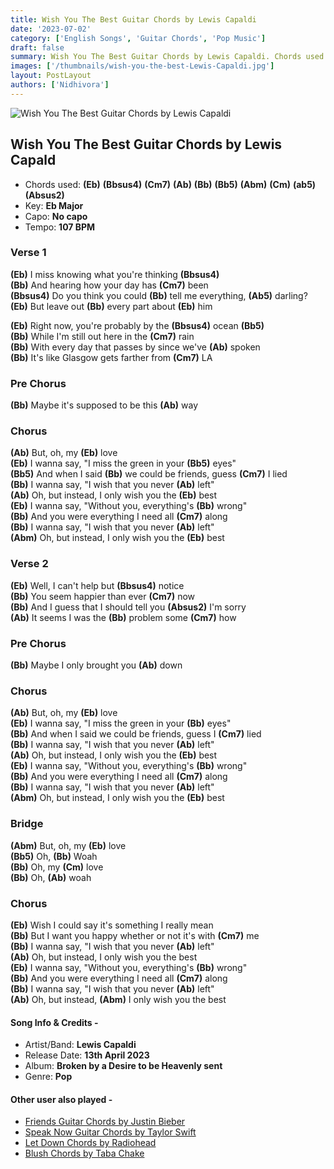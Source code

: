 ```yaml
---
title: Wish You The Best Guitar Chords by Lewis Capaldi
date: '2023-07-02'
category: ['English Songs', 'Guitar Chords', 'Pop Music']
draft: false
summary: Wish You The Best Guitar Chords by Lewis Capaldi. Chords used - (Eb), (Bbsus4), (Cm7), (Ab), (Bb), (Abm). Capo on - No capo required, Key - Eb major. 
images: ['/thumbnails/wish-you-the-best-Lewis-Capaldi.jpg']
layout: PostLayout
authors: ['Nidhivora']
---
```


![Wish You The Best Guitar Chords by Lewis Capaldi](/thumbnails/wish-you-the-best-Lewis-Capaldi.jpg)
## Wish You The Best Guitar Chords by Lewis Capald

- Chords used: **(Eb)** **(Bbsus4)** **(Cm7)** **(Ab)** **(Bb)** **(Bb5)** **(Abm)** **(Cm)** **(ab5)** **(Absus2)**
- Key: **Eb Major**
- Capo: **No capo**
- Tempo: **107 BPM**

### **Verse 1**

**(Eb)** I miss knowing what you're thinking **(Bbsus4)** \
**(Bb)** And hearing how your day has **(Cm7)** been \
**(Bbsus4)** Do you think you could **(Bb)** tell me everything, **(Ab5)** darling? \
**(Eb)** But leave out **(Bb)** every part about **(Eb)** him

**(Eb)** Right now, you're probably by the **(Bbsus4)** ocean **(Bb5)** \
**(Bb)** While I'm still out here in the **(Cm7)** rain \
**(Bb)** With every day that passes by since we've **(Ab)** spoken \
**(Bb)** It's like Glasgow gets farther from **(Cm7)** LA

### **Pre Chorus**

**(Bb)** Maybe it's supposed to be this **(Ab)** way

### **Chorus**

**(Ab)** But, oh, my **(Eb)** love \
**(Eb)** I wanna say, "I miss the green in your **(Bb5)** eyes" \
**(Bb5)** And when I said **(Bb)** we could be friends, guess **(Cm7)** I lied \
**(Bb)** I wanna say, "I wish that you never **(Ab)** left" \
**(Ab)** Oh, but instead, I only wish you the **(Eb)** best \
**(Eb)** I wanna say, "Without you, everything's **(Bb)** wrong" \
**(Bb)** And you were everything I need all **(Cm7)** along \
**(Bb)** I wanna say, "I wish that you never **(Ab)** left" \
**(Abm)** Oh, but instead, I only wish you the **(Eb)** best

### **Verse 2**

**(Eb)** Well, I can't help but **(Bbsus4)** notice \
**(Bb)** You seem happier than ever **(Cm7)** now \
**(Bb)** And I guess that I should tell you **(Absus2)** I'm sorry \
**(Ab)** It seems I was the **(Bb)** problem some **(Cm7)** how

### **Pre Chorus**

**(Bb)** Maybe I only brought you **(Ab)** down

### **Chorus**

**(Ab)** But, oh, my **(Eb)** love \
**(Eb)** I wanna say, "I miss the green in your **(Bb)** eyes" \
**(Bb)** And when I said we could be friends, guess I **(Cm7)** lied \
**(Bb)** I wanna say, "I wish that you never **(Ab)** left" \
**(Ab)** Oh, but instead, I only wish you the **(Eb)** best \
**(Eb)** I wanna say, "Without you, everything's **(Bb)** wrong" \
**(Bb)** And you were everything I need all **(Cm7)** along \
**(Bb)** I wanna say, "I wish that you never **(Ab)** left" \
**(Abm)** Oh, but instead, I only wish you the **(Eb)** best

### **Bridge**

**(Abm)** But, oh, my **(Eb)** love \
**(Bb5)** Oh, **(Bb)** Woah \
**(Bb)** Oh, my **(Cm)** love \
**(Bb)** Oh, **(Ab)** woah

### **Chorus**

**(Eb)** Wish I could say it's something I really mean \
**(Bb)** But I want you happy whether or not it's with **(Cm7)** me \
**(Bb)** I wanna say, "I wish that you never **(Ab)** left" \
**(Ab)** Oh, but instead, I only wish you the best \
**(Eb)** I wanna say, "Without you, everything's **(Bb)** wrong" \
**(Bb)** And you were everything I need all **(Cm7)** along \
**(Bb)** I wanna say, "I wish that you never **(Ab)** left" \
**(Ab)** Oh, but instead, **(Abm)** I only wish you the best

#### Song Info & Credits -

- Artist/Band: **Lewis Capaldi**
- Release Date: **13th April 2023**
- Album: **Broken by a Desire to be Heavenly sent**
- Genre: **Pop**

#### Other user also played -

- [Friends Guitar Chords by Justin Bieber](https://www.chordsco.com/chords/friends-guitar-chords-by-justin-bieber-bloodpop)
- [Speak Now Guitar Chords by Taylor Swift](https://www.chordsco.com/chords/speak-now-guitar-chords-by-taylor-swift)
- [Let Down Chords by Radiohead](https://www.chordsco.com/chords/let-down-chords-by-radiohead)
- [Blush Chords by Taba Chake](https://www.chordsco.com/chords/blush-guitar-chords-by-taba-chake)
